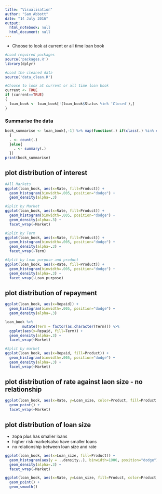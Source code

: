 ```yaml
---
title: "Visualisation"
author: "Sam Abbott"
date: "14 July 2016"
output:
  html_notebook: null
  html_document: null
---
```


- Choose to look at current or all time loan book
```r
#Load required packages
source('packages.R')
library(dplyr)

#Load the cleaned data
source('data_clean.R')

#Choose to look at current or all time loan book
current <- TRUE
if (current==TRUE)
{
  loan_book <- loan_book[!(loan_book$Status %in% 'Closed'),]
}
```

### Summarise the data

```r


book_summarise <- loan_book[,-1] %>% map(function(.) if(class(.) %in% c('character'))
  {
  . <- count(.) 
  }else{
    . <- summary(.) 
  })
print(book_summarise)
```

## plot distribution of interest
```r
#All Markets
ggplot(loan_book, aes(x=Rate, fill=Product)) +
  geom_histogram(binwidth=.005, position="dodge") +
  geom_density(alpha=.3)

#Split by Market
ggplot(loan_book, aes(x=Rate, fill=Product)) +
  geom_histogram(binwidth=.005, position="dodge") +
  geom_density(alpha=.3) +
  facet_wrap(~Market)

#Split by Term
ggplot(loan_book, aes(x=Rate, fill=Product)) +
  geom_histogram(binwidth=.005, position="dodge") +
  geom_density(alpha=.3) +
  facet_wrap(~Term)

#Split by Loan purpose and product
ggplot(loan_book, aes(x=Rate, fill=Product)) +
  geom_histogram(binwidth=.005, position="dodge") +
  geom_density(alpha=.3) +
  facet_wrap(~Loan_purpose)
```

## plot distribution of repayment
```r
ggplot(loan_book, aes(x=Repaid)) +
  geom_histogram(binwidth=.005, position="dodge") +
  geom_density(alpha=.3) 

loan_book %>% 
        mutate(Term = factor(as.character(Term))) %>% 
  ggplot(aes(x=Repaid, fill=Term)) +
  geom_density(alpha=.3) +
  facet_wrap(~Market)

#Split by market
ggplot(loan_book, aes(x=Repaid, fill=Product)) +
  geom_histogram(binwidth=.005, position="dodge") +
  geom_density(alpha=.3) +
  facet_wrap(~Market)

```

## plot distribution of rate against laon size - no relationship
```r
ggplot(loan_book, aes(x=Rate, y=Loan_size, color=Product, fill=Product, shape=Product)) +
  geom_point() +
  facet_wrap(~Market)


```

## plot distribution of loan size
- zopa plus has smaller loans
- higher risk marketsalso have smaller loans
- no relationship between loan size and rate
```r
ggplot(loan_book, aes(x=Loan_size, fill=Product)) +
  geom_histogram(aes(y = ..density..), binwidth=1000, position="dodge") +
  geom_density(alpha=.3) +
  facet_wrap(~Market)

ggplot(loan_book, aes(x=Rate, y=Loan_size, fill=Product, color=Product, shape=Product)) +
  geom_point() +
  geom_smooth()
```
